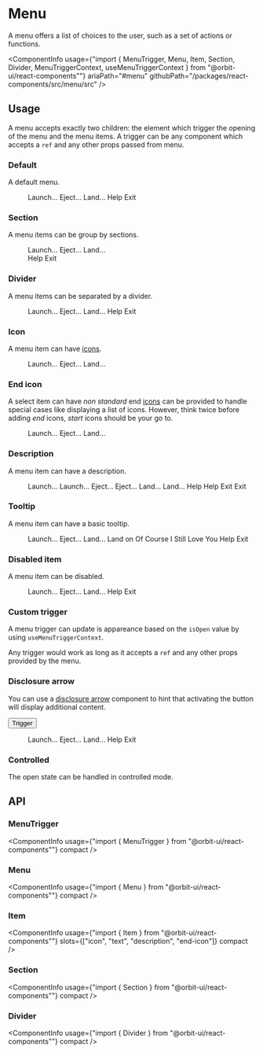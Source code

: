 
<Meta
    title="Components/Menu"
    id="menu"
/>

# Menu

<Tagline>A menu offers a list of choices to the user, such as a set of actions or functions.</Tagline>

<ComponentInfo
    usage={"import { MenuTrigger, Menu, Item, Section, Divider, MenuTriggerContext, useMenuTriggerContext } from \"@orbit-ui/react-components\""}
    ariaPath="#menu"
    githubPath="/packages/react-components/src/menu/src"
/>

## Usage

A menu accepts exactly two children: the element which trigger the opening of the menu and the menu items. A trigger can be any component which accepts a `ref` and any other props passed from menu.

### Default

A default menu.

<Preview>
    <Story name="default">
        <MenuTrigger>
            <IconButton color="secondary" aria-label="View tasks">
                <VerticalDotsIcon />
            </IconButton>
            <Menu>
                <Item key="launch">Launch...</Item>
                <Item key="eject">Eject...</Item>
                <Item key="land">Land...</Item>
                <Item key="help">Help</Item>
                <Item key="exit">Exit</Item>
            </Menu>
        </MenuTrigger>
    </Story>
</Preview>

### Section

A menu items can be group by sections.

<Preview>
    <Story name="section">
        <MenuTrigger>
            <IconButton color="secondary" aria-label="View tasks">
                <VerticalDotsIcon />
            </IconButton>
            <Menu>
                <Section title="Actions">
                    <Item key="launch">Launch...</Item>
                    <Item key="eject">Eject...</Item>
                    <Item key="land">Land...</Item>
                </Section>
                <Section title="Others">
                    <Item key="help">Help</Item>
                    <Item key="exit">Exit</Item>
                </Section>
            </Menu>
        </MenuTrigger>
    </Story>
</Preview>

### Divider

A menu items can be separated by a divider.

<Preview>
    <Story name="divider">
        <MenuTrigger>
            <IconButton color="secondary" aria-label="View tasks">
                <VerticalDotsIcon />
            </IconButton>
            <Menu>
                <Item key="launch">Launch...</Item>
                <Item key="eject">Eject...</Item>
                <Item key="land">Land...</Item>
                <Divider />
                <Item key="help">Help</Item>
                <Item key="exit">Exit</Item>
            </Menu>
        </MenuTrigger>
    </Story>
</Preview>

### Icon

A menu item can have [icons](?path=/docs/icon-gallery--page).

<Preview>
    <Story name="icon">
        <MenuTrigger>
            <IconButton color="secondary" aria-label="View tasks">
                <VerticalDotsIcon />
            </IconButton>
            <Menu>
                <Item key="launch">
                    <NotificationIcon />
                    <Text>Launch...</Text>
                </Item>
                <Item key="eject">
                    <HelpIcon />
                    <Text>Eject...</Text>
                </Item>
                <Item key="land">
                    <LightbulbIcon />
                    <Text>Land...</Text>
                </Item>
            </Menu>
        </MenuTrigger>
    </Story>
</Preview>

### End icon

A select item can have *non standard* end [icons](?path=/docs/icon-gallery--page) can be provided to handle special cases like displaying a list of icons. However, think twice before adding *end* icons, *start* icons should be your go to.

<Preview>
    <Story name="end icon">
        <MenuTrigger>
            <IconButton color="secondary" aria-label="View tasks">
                <VerticalDotsIcon />
            </IconButton>
            <Menu>
                <Item key="launch">
                    <Text>Launch...</Text>
                    <IconList slot="end-icon">
                        <NotificationIcon />
                        <HelpIcon />
                        <LightbulbIcon />
                    </IconList>
                </Item>
                <Item key="eject">
                    <Text>Eject...</Text>
                    <HelpIcon slot="end-icon" />
                </Item>
                <Item key="land">
                    <Text>Land...</Text>
                    <IconList slot="end-icon">
                        <NotificationIcon />
                        <HelpIcon />
                        <LightbulbIcon />
                    </IconList>
                </Item>
            </Menu>
        </MenuTrigger>
    </Story>
</Preview>

### Description

A menu item can have a description.

<Preview>
    <Story name="description">
        <MenuTrigger>
            <IconButton color="secondary" aria-label="View tasks">
                <VerticalDotsIcon />
            </IconButton>
            <Menu>
                <Item key="launch">
                    <Text>Launch...</Text>
                    <Text slot="description">Launch...</Text>
                </Item>
                <Item key="eject">
                    <Text>Eject...</Text>
                    <Text slot="description">Eject...</Text>
                </Item>
                <Item key="land">
                    <Text>Land...</Text>
                    <Text slot="description">Land...</Text>
                </Item>
                <Item key="help">
                    <Text>Help</Text>
                    <Text slot="description">Help</Text>
                </Item>
                <Item key="exit">
                    <Text>Exit</Text>
                    <Text slot="description">Exit</Text>
                </Item>
            </Menu>
        </MenuTrigger>
    </Story>
</Preview>

### Tooltip

A menu item can have a basic tooltip.

<Preview>
    <Story name="tooltip">
        <MenuTrigger>
            <IconButton color="secondary" aria-label="View tasks">
                <VerticalDotsIcon />
            </IconButton>
            <Menu>
                <Item key="launch">Launch...</Item>
                <Item key="eject">Eject...</Item>
                <TooltipTrigger>
                    <Item key="land">Land...</Item>
                    <Tooltip>Land on Of Course I Still Love You</Tooltip>
                </TooltipTrigger>
                <Item key="help">Help</Item>
                <Item key="exit">Exit</Item>
            </Menu>
        </MenuTrigger>
    </Story>
</Preview>

### Disabled item

A menu item can be disabled.

<Preview>
    <Story name="disabled item">
        <MenuTrigger>
            <IconButton color="secondary" aria-label="View tasks">
                <VerticalDotsIcon />
            </IconButton>
            <Menu>
                <Item disabled key="launch">Launch...</Item>
                <Item key="eject">Eject...</Item>
                <Item disabled key="land">Land...</Item>
                <Item key="help">Help</Item>
                <Item key="exit">Exit</Item>
            </Menu>
        </MenuTrigger>
    </Story>
</Preview>

### Custom trigger

A menu trigger can update is appareance based on the `isOpen` value by using `useMenuTriggerContext`.

Any trigger would work as long as it accepts a `ref` and any other props provided by the menu.

<Preview filePath="/menu/docs/CustomTrigger" noInline />

### Disclosure arrow

You can use a [disclosure arrow](?path=/docs/disclosure-arrow--context) component to hint that activating the button will display additional content.

<Preview>
    <Story name="menu arrow">
        <MenuTrigger>
            <Button>
                <Text>Trigger</Text>
                <DisclosureArrow slot="end-icon" />
            </Button>
            <Menu>
                <Item key="launch">Launch...</Item>
                <Item key="eject">Eject...</Item>
                <Item key="land">Land...</Item>
                <Item key="help">Help</Item>
                <Item key="exit">Exit</Item>
            </Menu>
        </MenuTrigger>
    </Story>
</Preview>

### Controlled

The open state can be handled in controlled mode.

<Preview filePath="/menu/docs/ControlledMenu" />

## API

### MenuTrigger

<ComponentInfo
    usage={"import { MenuTrigger } from \"@orbit-ui/react-components\""}
    compact
/>

<ArgsTable of={InnerMenuTrigger} />

### Menu

<ComponentInfo
    usage={"import { Menu } from \"@orbit-ui/react-components\""}
    compact
/>

<ArgsTable of={InnerMenu} />

### Item

<ComponentInfo
    usage={"import { Item } from \"@orbit-ui/react-components\""}
    slots={["icon", "text", "description", "end-icon"]}
    compact
/>

<ArgsTable of={InnerItem} />

### Section

<ComponentInfo
    usage={"import { Section } from \"@orbit-ui/react-components\""}
    compact
/>

<ArgsTable of={InnerSection} />

### Divider

<ComponentInfo
    usage={"import { Divider } from \"@orbit-ui/react-components\""}
    compact
/>

<ArgsTable of={InnerDivider} />

